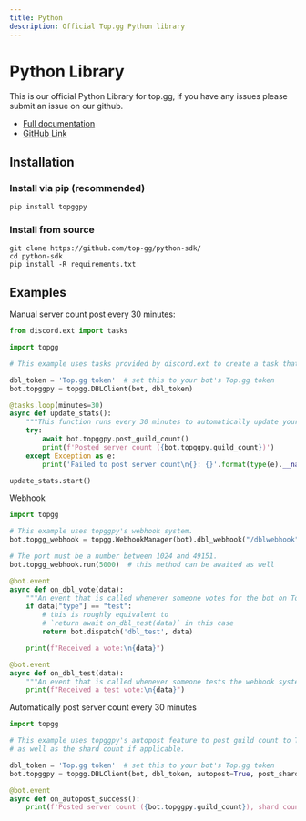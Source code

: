 ```yaml
---
title: Python
description: Official Top.gg Python library
---
```


# Python Library

This is our official Python Library for top.gg, if you have any issues please submit an issue on our github.

- [Full documentation](https://topggpy.rtfd.io/)
- [GitHub Link](https://github.com/top-gg/python-sdk)

## Installation

### Install via pip (recommended)

```
pip install topggpy
```
      
### Install from source

```
git clone https://github.com/top-gg/python-sdk/
cd python-sdk
pip install -R requirements.txt
```

## Examples

Manual server count post every 30 minutes:
```py
from discord.ext import tasks

import topgg

# This example uses tasks provided by discord.ext to create a task that posts guild count to Top.gg every 30 minutes.

dbl_token = 'Top.gg token'  # set this to your bot's Top.gg token
bot.topggpy = topgg.DBLClient(bot, dbl_token)

@tasks.loop(minutes=30)
async def update_stats():
    """This function runs every 30 minutes to automatically update your server count."""
    try:
        await bot.topggpy.post_guild_count()
        print(f'Posted server count ({bot.topggpy.guild_count})')
    except Exception as e:
        print('Failed to post server count\n{}: {}'.format(type(e).__name__, e))

update_stats.start()
```

Webhook
```py
import topgg

# This example uses topggpy's webhook system.
bot.topgg_webhook = topgg.WebhookManager(bot).dbl_webhook("/dblwebhook", "password")

# The port must be a number between 1024 and 49151.
bot.topgg_webhook.run(5000)  # this method can be awaited as well

@bot.event
async def on_dbl_vote(data):
    """An event that is called whenever someone votes for the bot on Top.gg."""
    if data["type"] == "test":
        # this is roughly equivalent to
        # `return await on_dbl_test(data)` in this case
        return bot.dispatch('dbl_test', data)

    print(f"Received a vote:\n{data}")

@bot.event
async def on_dbl_test(data):
    """An event that is called whenever someone tests the webhook system for your bot on Top.gg."""
    print(f"Received a test vote:\n{data}")
```

Automatically post server count every 30 minutes
```py
import topgg

# This example uses topggpy's autopost feature to post guild count to Top.gg every 30 minutes
# as well as the shard count if applicable.

dbl_token = 'Top.gg token'  # set this to your bot's Top.gg token
bot.topggpy = topgg.DBLClient(bot, dbl_token, autopost=True, post_shard_count=True)

@bot.event
async def on_autopost_success():
    print(f'Posted server count ({bot.topggpy.guild_count}), shard count ({bot.shard_count})')
```
